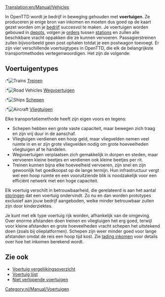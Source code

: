 [[Translation:en/Manual/Vehicles]]
{{nl/Vertaling|en/Manual/Vehicles|95}}
{{nl/Manual/Inhoudsopgave}}

In OpenTTD wordt je bedrijf in beweging gehouden met '''voertuigen'''. Ze produceren je enige bron van inkomen en moeten dus goed op de kaart gezet worden om je [[nl/Manual/Bedrijf|bedrijf]] succesvol te maken. Je voertuigen worden gebouwd in [[nl/Manual/Depots|depots]], volgen je [[nl/Manual/Orders|orders]] tussen [[nl/Manual/Stations|stations]] en zullen alle beschikbare vracht oppakken die ze kunnen vervoeren. Passagierstreinen zullen bijvoorbeeld geen post ophalen totdat je een postwagon toevoegt. Er zijn vier verschillende voertuigtypes in OpenTTD, die elk de belangrijkste transportmethodes vertegenwoordigen. Het zijn de volgende:

== Voertuigentypes ==
:*[[File:en/Manual/Manual html m16a497ce.png|Trains]] [[nl/Manual/Treinen|Treinen]]
:*[[File:en/Manual/Manual html m3518e48c.png|Road Vehicles]] [[nl/Manual/Wegvoertuigen|Wegvoertuigen]]
:*[[File:en/Manual/Manual html 53123a33.png|Ships]] [[nl/Manual/Schepen|Schepen]]
:*[[File:en/Manual/Manual html 442702e6.png|Aircraft]] [[nl/Manual/Vliegtuigen|Vliegtuigen]]

Elke transportatiemethode heeft zijn eigen voors en tegens:
*Schepen hebben een grote vaste capaciteit, maar bewegen zich traag en zijn vrij duur in de aanschaf.
*Vliegtuigen verdienen een hoop geld, maar vliegvelden nemen veel ruimte in en er zijn grote vliegvelden nodig om grote hoeveelheden vliegtuigen af te handelen.
*Wegvoertuigen verplaatsen zich gemakkelijk in dorpen en steden, maar vervoeren kleine beetjes en verdienen ook kleine beetjes per rit.
*Treinen kunnen bijna elke hoeveelheid vervoeren, zijn snel en zijn gewoonlijk het goedkoopst op de lange termijn. Hun infrastructuur vergt wel een hoop ruimte en een vooruitziende blik is noodzakelijk voor een efficiënt netwerk met een hoge capaciteit.

Elk voertuig verschilt in betrouwbaarheid, die gerelateerd is aan het aantal [[nl/Archive/Manual/Defecten|storingen]] dat een voertuig ondervindt. Zo nu en dan worden prototypes exclusief aan jouw bedrijf aangeboden, welke minder betrouwbaar zullen zijn door kinderziektes.

Je kunt met elk type voertuig rijk worden, afhankelijk van de omgeving. Over enorme afstanden doen treinen en vliegtuigen het erg goed, terwijl voor kleine afstanden en grote hoeveelheden vracht schepen het uitstekend doen (zoals bij olieplatformen). Schepen zijn weer minder goed voor lange afstanden omdat de reis een hoop tijd kost. Zie [[nl/Lading inkomen|lading inkomen]] voor details over hoe het inkomen berekend wordt.

==Zie ook==
*[[nl/Voertuig vergelijkingsoverzicht|Voertuig vergelijkingsoverzicht]]
*[[nl/Voertuig lijst|Voertuig lijst]]
*[[nl/Niet verlopende voertuigen|Niet verlopende voertuigen]]
[[Category:nl/Manual/Voertuigen]]
